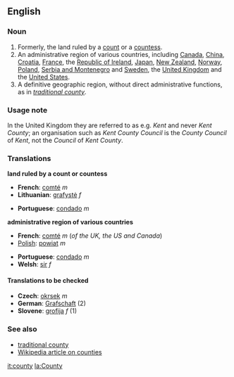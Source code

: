 ==English==

===Noun===
{{en-noun-reg-y|count|y}}

# Formerly, the land ruled by a [[count]] or a [[countess]].
# An administrative region of various countries, including [[Canada]], [[China]], [[Croatia]], [[France]], the [[Republic of Ireland]], [[Japan]], [[New Zealand]], [[Norway]], [[Poland]], [[Serbia and Montenegro]] and [[Sweden]], the [[United Kingdom]] and the [[United States]].
# A definitive geographic region, without direct administrative functions, as in ''[[traditional county]]''.

===Usage note===
In the United Kingdom they are referred to as e.g. ''Kent'' and never ''Kent County''; an organisation such as ''Kent County Council'' is the ''County Council'' of ''Kent'', not the ''Council'' of ''Kent County''.

===Translations===

'''land ruled by a count or countess'''
{{top}}
*'''French''': [[comté]] ''m''
*'''Lithuanian''': [[grafystė]] ''f''
{{mid}}
*'''Portuguese''': [[condado]] ''m''
{{bottom}}

'''administrative region of various countries'''
{{top}}
*'''French''': [[comté]] ''m'' (''of the UK, the US and Canada'')
*[[w:Polish language|Polish]]: [[powiat]] ''m''
{{mid}}
*'''Portuguese''': [[condado]] ''m''
*'''Welsh''': [[sir#Welsh|sir]] ''f''
{{bottom}}

====Translations to be checked====
{{checktrans}}

*'''Czech''': [[okrsek]] ''m''
*'''German''': [[Grafschaft]] (2)
*'''Slovene''': [[grofija]] ''f'' (1)

===See also===
*[[traditional county]]
*[[w:County|Wikipedia article on counties]]

[[it:county]]
[[la:County]]